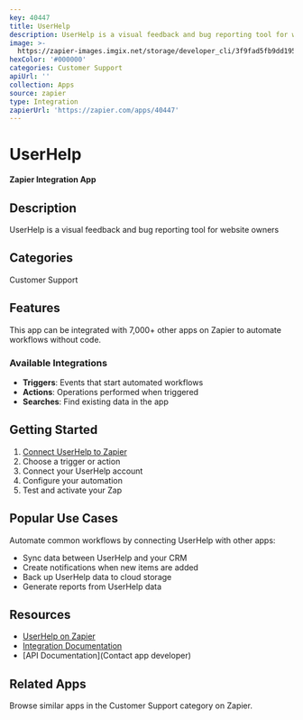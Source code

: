```yaml
---
key: 40447
title: UserHelp
description: UserHelp is a visual feedback and bug reporting tool for website owners
image: >-
  https://zapier-images.imgix.net/storage/developer_cli/3f9fad5fb9dd195aef0b70f38d61456b_2.png?auto=format%2Ccompress&ixlib=python-3.0.0&q=50
hexColor: '#000000'
categories: Customer Support
apiUrl: ''
collection: Apps
source: zapier
type: Integration
zapierUrl: 'https://zapier.com/apps/40447'
---
```

# UserHelp

**Zapier Integration App**

## Description

UserHelp is a visual feedback and bug reporting tool for website owners

## Categories

Customer Support

## Features

This app can be integrated with 7,000+ other apps on Zapier to automate workflows without code.

### Available Integrations

- **Triggers**: Events that start automated workflows
- **Actions**: Operations performed when triggered
- **Searches**: Find existing data in the app

## Getting Started

1. [Connect UserHelp to Zapier](https://zapier.com/apps/40447)
2. Choose a trigger or action
3. Connect your UserHelp account
4. Configure your automation
5. Test and activate your Zap

## Popular Use Cases

Automate common workflows by connecting UserHelp with other apps:

- Sync data between UserHelp and your CRM
- Create notifications when new items are added
- Back up UserHelp data to cloud storage
- Generate reports from UserHelp data

## Resources

- [UserHelp on Zapier](https://zapier.com/apps/40447)
- [Integration Documentation](https://zapier.com/apps/40447/integrations)
- [API Documentation](Contact app developer)

## Related Apps

Browse similar apps in the Customer Support category on Zapier.
